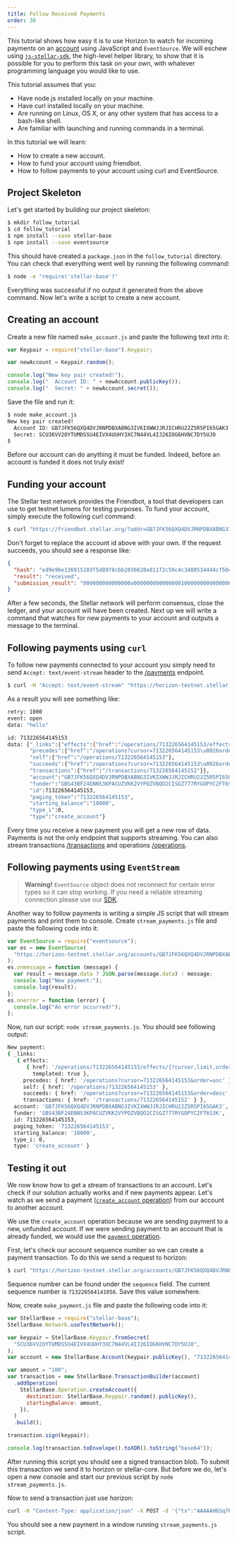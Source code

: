 ```yaml
---
title: Follow Received Payments
order: 30
---
```



This tutorial shows how easy it is to use Horizon to watch for incoming payments on an [account](../glossary/accounts.mdx) using JavaScript and `EventSource`. We will eschew using [`js-stellar-sdk`](https://github.com/stellar/js-stellar-sdk), the high-level helper library, to show that it is possible for you to perform this task on your own, with whatever programming language you would like to use.

This tutorial assumes that you:

- Have node.js installed locally on your machine.
- Have curl installed locally on your machine.
- Are running on Linux, OS X, or any other system that has access to a bash-like shell.
- Are familiar with launching and running commands in a terminal.

In this tutorial we will learn:

- How to create a new account.
- How to fund your account using friendbot.
- How to follow payments to your account using curl and EventSource.

## Project Skeleton

Let's get started by building our project skeleton:

<CodeExample>

```bash
$ mkdir follow_tutorial
$ cd follow_tutorial
$ npm install --save stellar-base
$ npm install --save eventsource
```

</CodeExample>

This should have created a `package.json` in the `follow_tutorial` directory. You can check that everything went well by running the following command:

<CodeExample>

```bash
$ node -e "require('stellar-base')"
```

</CodeExample>

Everything was successful if no output it generated from the above command. Now let's write a script to create a new account.

## Creating an account

Create a new file named `make_account.js` and paste the following text into it:

<CodeExample>

```javascript
var Keypair = require("stellar-base").Keypair;

var newAccount = Keypair.random();

console.log("New key pair created!");
console.log("  Account ID: " + newAccount.publicKey());
console.log("  Secret: " + newAccount.secret());
```

</CodeExample>

Save the file and run it:

<CodeExample>

```bash
$ node make_account.js
New key pair created!
  Account ID: GB7JFK56QXQ4DVJRNPDBXABNG3IVKIXWWJJRJICHRU22Z5R5PI65GAK3
  Secret: SCU36VV2OYTUMDSSU4EIVX4UUHY3XC7N44VL4IJ26IOG6HVNC7DY5UJO
$
```

</CodeExample>

Before our account can do anything it must be funded. Indeed, before an account is funded it does not truly exist!

## Funding your account

The Stellar test network provides the Friendbot, a tool that developers can use to get testnet lumens for testing purposes. To fund your account, simply execute the following curl command:

<CodeExample>

```bash
$ curl "https://friendbot.stellar.org/?addr=GB7JFK56QXQ4DVJRNPDBXABNG3IVKIXWWJJRJICHRU22Z5R5PI65GAK3"
```

</CodeExample>

Don't forget to replace the account id above with your own. If the request succeeds, you should see a response like:

<CodeExample>

```json
{
  "hash": "ed9e96e136915103f5d8978cbb2036628e811f2c59c4c3d88534444cf504e360",
  "result": "received",
  "submission_result": "000000000000000a0000000000000001000000000000000000000000"
}
```

</CodeExample>

After a few seconds, the Stellar network will perform consensus, close the ledger, and your account will have been created. Next up we will write a command that watches for new payments to your account and outputs a message to the terminal.

## Following payments using `curl`

To follow new payments connected to your account you simply need to send `Accept: text/event-stream` header to the [/payments](../.././api/resources/operations/object/payment.mdx) endpoint.

<CodeExample>

```bash
$ curl -H "Accept: text/event-stream" "https://horizon-testnet.stellar.org/accounts/GB7JFK56QXQ4DVJRNPDBXABNG3IVKIXWWJJRJICHRU22Z5R5PI65GAK3/payments"
```

</CodeExample>

As a result you will see something like:

<CodeExample>

```bash
retry: 1000
event: open
data: "hello"

id: 713226564145153
data: {"_links":{"effects":{"href":"/operations/713226564145153/effects/{?cursor,limit,order}","templated":true},
       "precedes":{"href":"/operations?cursor=713226564145153\u0026order=asc"},
       "self":{"href":"/operations/713226564145153"},
       "succeeds":{"href":"/operations?cursor=713226564145153\u0026order=desc"},
       "transactions":{"href":"/transactions/713226564145152"}},
       "account":"GB7JFK56QXQ4DVJRNPDBXABNG3IVKIXWWJJRJICHRU22Z5R5PI65GAK3",
       "funder":"GBS43BF24ENNS3KPACUZVKK2VYPOZVBQO2CISGZ777RYGOPYC2FT6S3K",
       "id":713226564145153,
       "paging_token":"713226564145153",
       "starting_balance":"10000",
       "type_i":0,
       "type":"create_account"}
```

</CodeExample>

Every time you receive a new payment you will get a new row of data. Payments is not the only endpoint that supports streaming. You can also stream transactions [/transactions](../.././api/resources/transactions/index.mdx) and operations [/operations](../.././api/resources/operations/index.mdx).

## Following payments using `EventStream`

> **Warning!** `EventSource` object does not reconnect for certain error types so it can stop working. If you need a reliable streaming connection please use our [SDK](https://github.com/stellar/js-stellar-sdk).

Another way to follow payments is writing a simple JS script that will stream payments and print them to console. Create `stream_payments.js` file and paste the following code into it:

<CodeExample>

```js
var EventSource = require("eventsource");
var es = new EventSource(
  "https://horizon-testnet.stellar.org/accounts/GB7JFK56QXQ4DVJRNPDBXABNG3IVKIXWWJJRJICHRU22Z5R5PI65GAK3/payments",
);
es.onmessage = function (message) {
  var result = message.data ? JSON.parse(message.data) : message;
  console.log("New payment:");
  console.log(result);
};
es.onerror = function (error) {
  console.log("An error occurred!");
};
```

</CodeExample>

Now, run our script: `node stream_payments.js`. You should see following output:

<CodeExample>

```bash
New payment:
{ _links:
   { effects:
      { href: '/operations/713226564145153/effects/{?cursor,limit,order}',
        templated: true },
     precedes: { href: '/operations?cursor=713226564145153&order=asc' },
     self: { href: '/operations/713226564145153' },
     succeeds: { href: '/operations?cursor=713226564145153&order=desc' },
     transactions: { href: '/transactions/713226564145152' } },
  account: 'GB7JFK56QXQ4DVJRNPDBXABNG3IVKIXWWJJRJICHRU22Z5R5PI65GAK3',
  funder: 'GBS43BF24ENNS3KPACUZVKK2VYPOZVBQO2CISGZ777RYGOPYC2FT6S3K',
  id: 713226564145153,
  paging_token: '713226564145153',
  starting_balance: '10000',
  type_i: 0,
  type: 'create_account' }
```

</CodeExample>

## Testing it out

We now know how to get a stream of transactions to an account. Let's check if our solution actually works and if new payments appear. Let's watch as we send a payment ([`create_account` operation](../start/list-of-operations.mdx#create-account)) from our account to another account.

We use the `create_account` operation because we are sending payment to a new, unfunded account. If we were sending payment to an account that is already funded, we would use the [`payment` operation](../start/list-of-operations.mdx#payment).

First, let's check our account sequence number so we can create a payment transaction. To do this we send a request to horizon:

<CodeExample>

```bash
$ curl "https://horizon-testnet.stellar.org/accounts/GB7JFK56QXQ4DVJRNPDBXABNG3IVKIXWWJJRJICHRU22Z5R5PI65GAK3"
```

</CodeExample>

Sequence number can be found under the `sequence` field. The current sequence number is `713226564141056`. Save this value somewhere.

Now, create `make_payment.js` file and paste the following code into it:

<CodeExample>

```js
var StellarBase = require("stellar-base");
StellarBase.Network.useTestNetwork();

var keypair = StellarBase.Keypair.fromSecret(
  "SCU36VV2OYTUMDSSU4EIVX4UUHY3XC7N44VL4IJ26IOG6HVNC7DY5UJO",
);
var account = new StellarBase.Account(keypair.publicKey(), "713226564141056");

var amount = "100";
var transaction = new StellarBase.TransactionBuilder(account)
  .addOperation(
    StellarBase.Operation.createAccount({
      destination: StellarBase.Keypair.random().publicKey(),
      startingBalance: amount,
    }),
  )
  .build();

transaction.sign(keypair);

console.log(transaction.toEnvelope().toXDR().toString("base64"));
```

</CodeExample>

After running this script you should see a signed transaction blob. To submit this transaction we send it to horizon or stellar-core. But before we do, let's open a new console and start our previous script by `node stream_payments.js`.

Now to send a transaction just use horizon:

<CodeExample>

```bash
curl -H "Content-Type: application/json" -X POST -d '{"tx":"AAAAAH6Sq76F4cHVMWvGG4AtNtFVIvayUxSgR401rPY9ej3TAAAD6AACiK0AAAABAAAAAAAAAAAAAAABAAAAAAAAAAEAAAAAKc1j3y10+nI+sxuXlmFz71JS35mp/RcPCP45Gw0obdAAAAAAAAAAAAExLQAAAAAAAAAAAT16PdMAAABAsJTBC5N5B9Q/9+ZKS7qkMd/wZHWlP6uCCFLzeD+JWT60/VgGFCpzQhZmMg2k4Vg+AwKJTwko3d7Jt3Y6WhjLCg=="}' "https://horizon-testnet.stellar.org/transactions"
```

</CodeExample>

You should see a new payment in a window running `stream_payments.js` script.
